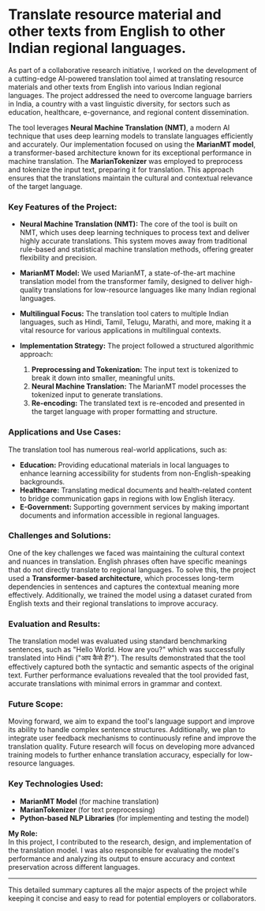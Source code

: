 # Translate resource material and other texts from English to other Indian regional languages.




As part of a collaborative research initiative, I worked on the development of a cutting-edge AI-powered translation tool aimed at translating resource materials and other texts from English into various Indian regional languages. The project addressed the need to overcome language barriers in India, a country with a vast linguistic diversity, for sectors such as education, healthcare, e-governance, and regional content dissemination.

The tool leverages **Neural Machine Translation (NMT)**, a modern AI technique that uses deep learning models to translate languages efficiently and accurately. Our implementation focused on using the **MarianMT model**, a transformer-based architecture known for its exceptional performance in machine translation. The **MarianTokenizer** was employed to preprocess and tokenize the input text, preparing it for translation. This approach ensures that the translations maintain the cultural and contextual relevance of the target language.

### **Key Features of the Project:**
- **Neural Machine Translation (NMT):** The core of the tool is built on NMT, which uses deep learning techniques to process text and deliver highly accurate translations. This system moves away from traditional rule-based and statistical machine translation methods, offering greater flexibility and precision.
  
- **MarianMT Model:** We used MarianMT, a state-of-the-art machine translation model from the transformer family, designed to deliver high-quality translations for low-resource languages like many Indian regional languages. 

- **Multilingual Focus:** The translation tool caters to multiple Indian languages, such as Hindi, Tamil, Telugu, Marathi, and more, making it a vital resource for various applications in multilingual contexts. 

- **Implementation Strategy:** The project followed a structured algorithmic approach:
  1. **Preprocessing and Tokenization:** The input text is tokenized to break it down into smaller, meaningful units.
  2. **Neural Machine Translation:** The MarianMT model processes the tokenized input to generate translations.
  3. **Re-encoding:** The translated text is re-encoded and presented in the target language with proper formatting and structure.

### **Applications and Use Cases:**
The translation tool has numerous real-world applications, such as:
- **Education:** Providing educational materials in local languages to enhance learning accessibility for students from non-English-speaking backgrounds.
- **Healthcare:** Translating medical documents and health-related content to bridge communication gaps in regions with low English literacy.
- **E-Government:** Supporting government services by making important documents and information accessible in regional languages.
  
### **Challenges and Solutions:**
One of the key challenges we faced was maintaining the cultural context and nuances in translation. English phrases often have specific meanings that do not directly translate to regional languages. To solve this, the project used a **Transformer-based architecture**, which processes long-term dependencies in sentences and captures the contextual meaning more effectively. Additionally, we trained the model using a dataset curated from English texts and their regional translations to improve accuracy.

### **Evaluation and Results:**
The translation model was evaluated using standard benchmarking sentences, such as "Hello World. How are you?" which was successfully translated into Hindi ("आप कैसे हैं?"). The results demonstrated that the tool effectively captured both the syntactic and semantic aspects of the original text. Further performance evaluations revealed that the tool provided fast, accurate translations with minimal errors in grammar and context.

### **Future Scope:**
Moving forward, we aim to expand the tool's language support and improve its ability to handle complex sentence structures. Additionally, we plan to integrate user feedback mechanisms to continuously refine and improve the translation quality. Future research will focus on developing more advanced training models to further enhance translation accuracy, especially for low-resource languages.

### **Key Technologies Used:**
- **MarianMT Model** (for machine translation)
- **MarianTokenizer** (for text preprocessing)
- **Python-based NLP Libraries** (for implementing and testing the model)

**My Role:**  
In this project, I contributed to the research, design, and implementation of the translation model. I was also responsible for evaluating the model's performance and analyzing its output to ensure accuracy and context preservation across different languages. 

---

This detailed summary captures all the major aspects of the project while keeping it concise and easy to read for potential employers or collaborators.
